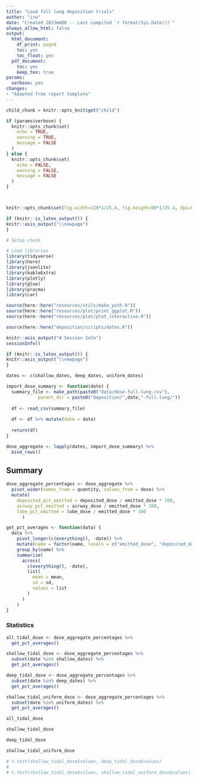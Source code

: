 ```yaml
---
title: "Load full lung deposition trials"
author: "irw"
date: "Created 2023mmDD -- Last compiled `r format(Sys.Date())`"
always_allow_html: false
output:
  html_document:
    df_print: paged
    toc: yes
    toc_float: yes
  pdf_document:
    toc: yes
    keep_tex: true
params:
  verbose: yes
changes:
- "Adapted from report template"
---
```


```r

child_chunk = knitr::opts_knit$get("child")

```


```r
if (params$verbose) {
  knitr::opts_chunk$set(
    echo = TRUE,
    warning = TRUE,
    message = FALSE
  )
} else {
  knitr::opts_chunk$set(
    echo = FALSE,
    warning = FALSE,
    message = FALSE
  )
}



knitr::opts_chunk$set(fig.width=120*1/25.4, fig.height=90*1/25.4, dpi=500)
```

```r
if (knitr::is_latex_output()) {
knitr::asis_output("\\newpage")
}
```

```r
# Setup chunk

# Load libraries
library(tidyverse)
library(here)
library(jsonlite)
library(kableExtra)
library(plotly)
library(glue)
library(pracma)
library(car)

source(here::here("resources/utils/make_path.R"))
source(here::here("resources/plot/print_ggplot.R"))
source(here::here("resources/plot/plot_interactive.R"))

source(here::here("deposition/scripts/dates.R"))

knitr::asis_output("# Session Info")
sessionInfo()
```

```r
if (knitr::is_latex_output()) {
knitr::asis_output("\\newpage")
}
```

```r
dates <- c(shallow_dates, deep_dates, uniform_dates)

import_dose_summary <- function(date) {
  summary_file <- make_path(paste0("data/dose-full-lung.csv"), 
            parent_dir = paste0("deposition/",date,"-full-lung/"))
  
  df <- read_csv(summary_file)
  
  df <- df %>% mutate(date = date)
  
  return(df)
}

dose_aggregate <- lapply(dates, import_dose_summary) %>% 
  bind_rows()
```
## Summary

```r
dose_aggregate_percentages <- dose_aggregate %>% 
  pivot_wider(names_from = quantity, values_from = dose) %>% 
  mutate(
    deposited_pct_emitted = deposited_dose / emitted_dose * 100,
    airway_pct_emitted = airway_dose / emitted_dose * 100,
    lobe_pct_emitted = lobe_dose / emitted_dose * 100
      )

get_pct_averages <- function(data) {
  data %>% 
    pivot_longer(c(everything(), -date)) %>% 
    mutate(name = factor(name, levels = c("emitted_dose", "deposited_dose", "deposited_pct_emitted", "airway_dose", "airway_pct_emitted", "lobe_dose", "lobe_pct_emitted"))) %>% 
    group_by(name) %>% 
    summarize(
      across(
        c(everything(), -date),
        list(
          mean = mean,
          sd = sd,
          values = list
        )
      )
    )
}

```

### Statistics

```r
all_tidal_dose <- dose_aggregate_percentages %>% 
  get_pct_averages()

shallow_tidal_dose <- dose_aggregate_percentages %>% 
  subset(date %in% shallow_dates) %>% 
  get_pct_averages()

deep_tidal_dose <- dose_aggregate_percentages %>% 
  subset(date %in% deep_dates) %>% 
  get_pct_averages()

shallow_tidal_uniform_dose <- dose_aggregate_percentages %>% 
  subset(date %in% uniform_dates) %>% 
  get_pct_averages()

all_tidal_dose

shallow_tidal_dose

deep_tidal_dose

shallow_tidal_uniform_dose

# t.test(shallow_tidal_dose$values, deep_tidal_dose$values)
# 
# t.test(shallow_tidal_dose$values, shallow_tidal_uniform_dose$values)
```